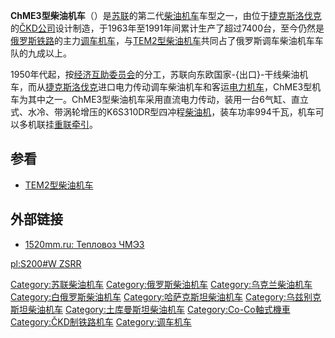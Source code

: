 {{Infobox Locomotive
| name = ChME3<br/>ЧМЭ3
| image = ChME3-4633-Kurumoch-Mastryukovo.jpg
| caption = ChME3型4633号机车
| type = [[柴油机车|柴油机车]]
| origin = {{CZS}}
| designer = 
| builder = [[ČKD|ČKD]]
| buildmodel = 
| serialnumber = 
| roadnumber = 
| builddate = 1963年—
| totalproduction  = 7459台
| user = {{USSR}}<br/>{{RUS}}<br/>{{UKR}}<br/>{{BLR}}<br/>{{LAT}}<br/>{{EST}}<br/>{{LIT}}<br/>{{KAZ}}<br/>{{UZB}}<br/>{{TKM}}<br/>{{ARM}}<br/>{{GEO}}<br/>{{MDA}}<br/>{{ALB}}
| railroad = 
| deliverydate = 
| firstrundate = 
| nicknames = 
| aarwheels = 
| uicclass = [[Co-Co|Co'Co']]
| gauge = 1,524毫米
| trucks = 
| bogies = 
| wheeldiameter = 
| axleload = 
| wheelbase = 
| minimumcurve = 
| length = 
| width = 
| height = 
| framesize = 
| weight = 123吨
| fueltype = 
| fuelcap = 
| lubecap = 
| coolantcap = 
| watercap = 
| sandcap = 
| consumption = 
| watercons =
| primemover = 
| rpmrange = 
| enginepower = 
| enginetype = 
| transmission =
| aspiration = 
| displacement = 
| alternator = 
| generator =  
| cylindercount = 
| cylindersize = 
| tractionmotors = 
| topspeed = 95公里/小时
| sustainedspeed = 
| poweroutput = 1350马力
| tractiveeffort = 
| factorofadhesion = 
| locobrakes = 
| locobrakepower = 
| locobrakeforce = 
| trainbrakes = 
| safety = 
| notes =
}}
'''ChME3型柴油机车'''（{{lang-ru|'''ЧМЭ3'''}}）是[[苏联|苏联]]的第二代[[柴油机车|柴油机车]]车型之一，由位于[[捷克斯洛伐克|捷克斯洛伐克]]的[[ČKD|ČKD公司]]设计制造，于1963年至1991年间累计生产了超过7400台，至今仍然是[[俄罗斯铁路|俄罗斯铁路]]的主力[[调车机车|调车机车]]，与[[TEM2型柴油机车|TEM2型柴油机车]]共同占了俄罗斯调车柴油机车车队的九成以上。

1950年代起，按[[经济互助委员会|经济互助委员会]]的分工，苏联向东欧国家-{出口}-干线柴油机车，而从[[捷克斯洛伐克|捷克斯洛伐克]]进口电力传动调车柴油机车和客运[[电力机车|电力机车]]，ChME3型机车为其中之一。ChME3型柴油机车采用直流电力传动，装用一台6气缸、直立式、水冷、带涡轮增压的K6S310DR型四冲程[[柴油机|柴油机]]，装车功率994千瓦，机车可以多机联挂[[機車重聯|重联牵引]]。

==参看==
*[[TEM2型柴油机车|TEM2型柴油机车]]

==外部链接==
*{{ru}}[https://web.archive.org/web/20111201143135/http://www.1520mm.ru/locomotives/diesel/shunting/cme3.phtml 1520mm.ru: Тепловоз ЧМЭ3]

{{Soviet and CIS locomotives}}

[[Category:苏联柴油机车|Category:苏联柴油机车]]
[[Category:俄罗斯柴油机车|Category:俄罗斯柴油机车]]
[[Category:乌克兰柴油机车|Category:乌克兰柴油机车]]
[[Category:白俄罗斯柴油机车|Category:白俄罗斯柴油机车]]
[[Category:哈萨克斯坦柴油机车|Category:哈萨克斯坦柴油机车]]
[[Category:乌兹别克斯坦柴油机车|Category:乌兹别克斯坦柴油机车]]
[[Category:土库曼斯坦柴油机车|Category:土库曼斯坦柴油机车]]
[[Category:Co-Co軸式機車|Category:Co-Co軸式機車]]
[[Category:ČKD制铁路机车|Category:ČKD制铁路机车]]
[[Category:调车机车|Category:调车机车]]

[[pl:S200#W_ZSRR|pl:S200#W ZSRR]]